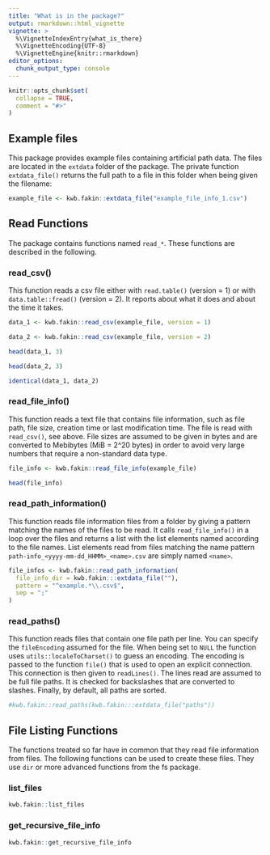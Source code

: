 ```yaml
---
title: "What is in the package?"
output: rmarkdown::html_vignette
vignette: >
  %\VignetteIndexEntry{what_is_there}
  %\VignetteEncoding{UTF-8}
  %\VignetteEngine{knitr::rmarkdown}
editor_options: 
  chunk_output_type: console
---
```


```r
knitr::opts_chunk$set(
  collapse = TRUE,
  comment = "#>"
)
```

## Example files

This package provides example files containing artificial path data. The files 
are located in the `extdata` folder of the package. The private function
`extdata_file()` returns the full path to a file in this folder when being given 
the filename:

```r
example_file <- kwb.fakin::extdata_file("example_file_info_1.csv")
```

## Read Functions

The package contains functions named `read_*`. These functions are 
described in the following.

### read_csv()

This function reads a csv file either with `read.table()` (version = 1) or 
with `data.table::fread()` (version = 2). It reports about what it does and 
about the time it takes.

```r
data_1 <- kwb.fakin::read_csv(example_file, version = 1) 

data_2 <- kwb.fakin::read_csv(example_file, version = 2)

head(data_1, 3)

head(data_2, 3)

identical(data_1, data_2)
```

### read_file_info()

This function reads a text file that contains file information, such as file 
path, file size, creation time or last modification time. The file is read with
`read_csv()`, see above. File sizes are assumed to be given in bytes and are
converted to Mebibytes (MiB = 2^20 bytes) in order to avoid very large numbers
that require a non-standard data type.

```r
file_info <- kwb.fakin::read_file_info(example_file)

head(file_info)
```

### read_path_information()

This function reads file information files from a folder by giving a pattern
matching the names of the files to be read. It calls `read_file_info()` in a 
loop over the files and returns a list with the list elements named according
to the file names. List elements read from files matching the name pattern
`path-info_<yyyy-mm-dd_HHMM>_<name>.csv` are simply named `<name>`.

```r
file_infos <- kwb.fakin::read_path_information(
  file_info_dir = kwb.fakin:::extdata_file(""), 
  pattern = "^example.*\\.csv$", 
  sep = ";"
)
```

### read_paths()

This function reads files that contain one file path per line. You can specify
the `fileEncoding` assumed for the file. When being set to `NULL` the function
uses `utils::localeToCharset()` to guess an encoding. The encoding is passed to
the function `file()` that is used to open an explicit connection. This 
connection is then given to `readLines()`. The lines read are assumed to be
full file paths. It is checked for backslashes that are converted to slashes.
Finally, by default, all paths are sorted. 

```r
#kwb.fakin::read_paths(kwb.fakin:::extdata_file("paths"))
```

## File Listing Functions

The functions treated so far have in common that they read file information from
files. The following functions can be used to create these files. They use `dir`
or more advanced functions from the fs package.

### list_files

```r
kwb.fakin::list_files
```

### get_recursive_file_info

```r
kwb.fakin::get_recursive_file_info
```
